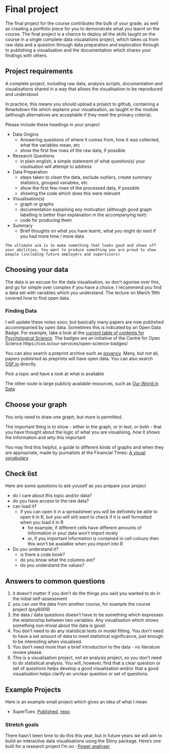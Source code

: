 # Final project {-}

The final project for the course contributes the bulk of your grade, as well as creating a portfolio piece for you to demonstrate what you learnt on the course. The final project is a chance to deploy all the skills taught on the course in a single complete data visualations project, which takes us from raw data and a question through data preparation and exploration through to publishing a visualisation and the documentation which shares your findings with others.

## Project requirements

A complete project, including raw data, analysis scripts, documentation and visualisations shared in a way that allows the visualisation to be reproduced and understood

In practice, this means you should upload a project to github, containing a Rmarkdown file which explains your visualisation, as taught in the module (although alternatives are acceptable if they meet the primary criteria).

Please include these headings in your project

* Data Origins
  * Answering questions of where it comes from, how it was collected, what the variables mean, etc
  * show the first few rows of the raw data, if possible
* Research Questions
  * in plain english, a simple statement of what question(s) your visulisation will attempt to address
* Data Preparation
  * steps taken to clean the data, exclude outliers, create summary statistics, grouped variables, etc
  * show the first few rows of the processed data, if possible
  * showing the code which does this were relevant
* Visualisation(s)
  * graph or graphs
  * documentation explaining any motivation (although good graph labelling is better than explanation in the accompanying text)
  * code for producing them
* Summary
  * Brief thoughts on what you have learnt, what you might do next if you had more time / more data
  
```block
The ultimate aim is to make something that looks good and shows off your abilities. You want to produce something you are proud to show people (including future employers and supervisors)
```  
  
## Choosing your data

The data is an excuse for the data visualisation, so don't agonise over this, and go for simple over complex if you have a choice. I recommend you find a data set with variables which you understand. The lecture on March 19th covered how to find open data. 

### Finding Data

I will update these notes soon, but basically many papers are now published accommpanied by open data. Sometimes this is indicated by an Open Data Badge. For example, take a look at the [current table of contents for Psychological Science](https://journals.sagepub.com/toc/pss/current). The badges are an initiative of the Centre for Open Science https://cos.io/our-services/open-science-badges/

You can also search a preprint archive such as [psyarxiv](https://psyarxiv.com/). Many, but not all, papers published as preprints will have open data. You can also search [OSF.io](https://osf.io/) directly. 

Pick a topic and have a look at what is available

The other route is large publicly available resources, such as [Our World in Data](https://ourworldindata.org/)


## Choose your graph

You only need to draw one graph, but more is permitted.

The important thing is to show - either in the graph, or in text, or both - that you have thought about the logic of what you are visualising, *how* it shows the information and *why* this important

You may find this helpful, a guide to different kinds of graphs and when they are appropriate, made by journalists at the Financial Times: [A visual vocabulary](https://ft-interactive.github.io/visual-vocabulary/)


## Check list

Here are some questions to ask youself as you prepare your project

* do I care about this topic and/or data?
* do you have access to the raw data?
* can load it?
  * if you can open it in a spreadsheet you will be definitely be able to open it in R, but you will still want to check if it is well formatted when you load it in R
    * for example, if different cells have different amounts of information in your data won't import nicely
    * or, if you important information is contained in cell colours then this won't be avaialble when you import into R
* Do you understand it?
  * is there a code book?
  * do you know what the columns are?
  * do you understand the values?
  
  
## Answers to common questions
  
  1. it doesn't matter if you don't do the things you said you wanted to do in the initial self-assessment
  2. you can use the data from another course, for example the course project (psy6009)
  3. the data / data questions doesn't have to be something which expresses the relationship between two variables. Any visualisation which shows something non-trivial about the data is good.
  4. You don't need to do any statistical tests or model fitting. You don't need to have a set amount of data to meet statistical significance, just enough to be interesting when visualised.
  5. You don't need more than a brief introduction to the data - no literature review please.
  6. This is a visualisation project, not an analysis project, so you don't need to do statistical analysis. You will, however, find that a clear question or set of questions helps develop a good visualisation and/or that a good visualisation helps clarify an unclear question or set of questions.
  
## Example Projects

Here is an example small project which gives an idea of what I mean

* SuperTues: [Published](https://tomstafford.github.io/supertues/), [repo](https://github.com/tomstafford/supertues)

### Stretch goals

There hasn't been time to do this this year, but in future years we will aim to build an interactive data visualisations using the Shiny package. Here's one built for a research project I'm on : [Power analyser](https://sheffield-university.shinyapps.io/decision_power/)


